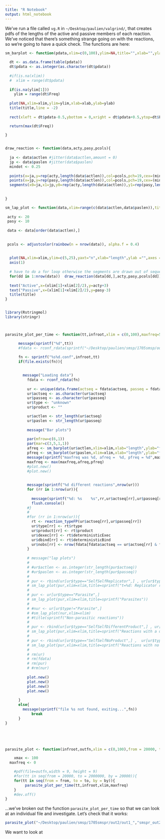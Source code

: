 ```yaml
---
title: "R Notebook"
output: html_notebook
---
```



We've run a file called `vg.R` in `~/Desktop/paulien/valgrind/`, that creates pdfs of the lengths of the active and passive members of each reaction. We've noticed that there's something strange going on with the reactions, so we're going to have a quick check. The functions are here: 


```r
sm_barplot <- function(pdata,xlim=c(0,100),ylim=NA,title="",xlab="",ylab=""){
  
  dt <- as.data.frame(table(pdata))
  dt$pdata <- as.integer(as.character(dt$pdata))
  
  #if(is.na(xlim))
  #  xlim = range(dt$pdata)
  
  if(is.na(ylim[1]))
    ylim = range(dt$Freq)
  
  plot(NA,xlim=xlim,ylim=ylim,xlab=xlab,ylab=ylab)
  title(title,line = -2)
  
  rect(xleft = dt$pdata-0.5,ybottom = 0,xright = dt$pdata+0.5,ytop=dt$Freq)

  return(max(dt$Freq))
  
}


draw_reaction <- function(data,acty,pasy,pcols){
  
  ja <- data$actlen #jitter(data$actlen,amount = 0)
  jp <- data$paslen #jitter(data$paslen)
  mindot <- 0.25
 
  points(x=ja,y=rep(acty,length(data$actlen)),col=pcols,pch=19,cex=(mindot+log(data$nobs)))
  points(x=jp,y=rep(pasy,length(data$actlen)),col=pcols,pch=19,cex=(mindot+log(data$nobs)))
  segments(x0=ja,x1=jp,y0=rep(acty,length(data$actlen)),y1=rep(pasy,length(data$actlen)),col=pcols,lwd = (max(1,(mindot+log(data$nobs))/2)))
  
  
}

sm_lap_plot <- function(data,xlim=range(c(data$actlen,data$paslen)),title=""){
  
 acty <- 20
 pasy <- 10
 
 data <- data[order(data$actlen),]
 
 
 pcols <- adjustcolor(rainbow(n = nrow(data)), alpha.f = 0.4)
  
 
  plot(NA,xlim=xlim,ylim=c(5,25),yaxt="n",xlab="length",ylab ="",axes = F)
  axis(1)
  
  # have to do a for loop otherwise the segments are drawn out of sequence to the points:
  for(dd in 1:nrow(data))  draw_reaction(data[dd,],acty,pasy,pcols[dd])
  
  text("Active",x=(xlim[1]+xlim[2]/2),y=acty+3)
  text("Passive",x=(xlim[1]+xlim[2]/2),y=pasy-3)
  title(title)
}


library(Rstringmol)
library(stringr)



parasite_plot_per_time <- function(tt,infroot,xlim = c(0,100),maxfreq=500){

	  message(sprintf("%d",tt))
	  #fdata <- rconf_rdata(sprintf("~/Desktop/paulien/smsp/1705smsp/out1/out1_%d.conf",tt))
		
	  fn <- sprintf("%s%d.conf",infroot,tt)
	  if(file.exists(fn)){

	    
	    message("Loading data")
		  fdata <- rconf_rdata(fn)
		  
		  ur <- unique(data.frame(actseq = fdata$actseq, passeq = fdata$passeq))
		  ur$actseq <- as.character(ur$actseq)
		  ur$passeq <- as.character(ur$passeq)
		  ur$type <- "unknown"
		  ur$product <- ""

		  ur$actlen <- str_length(ur$actseq)
		  ur$paslen <- str_length(ur$passeq)
		  
		  message("Bar plots")
		  
		  par(mfrow=c(6,1))
		  par(mar=c(3,5,1,1))
		  afreq <- sm_barplot(ur$actlen,xlim=xlim,xlab="length",ylab="frequency",title="All Active Spp",ylim=c(0,500))
		  pfreq <- sm_barplot(ur$paslen,xlim=xlim,xlab="length",ylab="frequency",title="All Passive Spp",ylim=c(0,500))
		  message(sprintf("maxfreq was %d, afreq =  %d, pfreq = %d",maxfreq,afreq,pfreq))
		  maxfreq <- max(maxfreq,afreq,pfreq)
		  #plot.new()
		  #plot.new()
		   
		   
		  message(sprintf("%d different reactions",nrow(ur)))
		  for (rr in 1:nrow(ur)){
		    
		    message(sprintf("%d: %s    %s",rr,ur$actseq[rr],ur$passeq[rr]))
		    flush.console()
		  #}
		  #
		  #for (rr in 1:nrow(ur)){
		    rt <- reaction_typeFP(ur$actseq[rr],ur$passeq[rr])
		    ur$type[rr] <- rt$rtype
		    ur$product[rr] <- rt$product
		    ur$dexec[rr] <- rt$deterministicExec
		    ur$dbind[rr] <- rt$deterministicBind
		    ur$nobs[rr] <- nrow(fdata[fdata$actseq == ur$actseq[rr] & fdata$passeq == ur$passeq[rr],])
		  }
		   
		  # message("lap plots")
		  # 
		  # #ur$actlen <- as.integer(str_length(pur$actseq))
		  # #ur$paslen <- as.integer(str_length(pur$passeq))
		  # 
		  # pur <- rbind(ur[ur$type=="SelfSelfReplicator",] , ur[ur$type=="NonSelfReplicator" ,])
		  # sm_lap_plot(pur,xlim=xlim,title=sprintf("t=%d: Replicator reactions",tt))
		  # 
		  # pur <- ur[ur$type=="Parasite",]		  
		  # sm_lap_plot(pur,xlim=xlim,title=sprintf("Parasites"))
		  # 
		  # #nur <- ur[ur$type!="Parasite",]
		  # #sm_lap_plot(nur,xlim=xlim)
		  # #title(sprintf("Non-parasitic reactions"))
		  # 
		  # pur <- rbind(ur[ur$type=="SelfSelfDifferentProduct",] , ur[ur$type=="NonSelfDifferentProduct" ,])
		  # sm_lap_plot(pur,xlim=xlim,title=sprintf("Reactions with a different product"))
		  # 
		  # pur <- rbind(ur[ur$type=="SelfSelfNoProduct",] ,  ur[ur$type=="NonSelfNoProduct" ,])
		  # sm_lap_plot(pur,xlim=xlim,title=sprintf("Reactions with no product"))
		  # 
		  # rm(ur)
		  # rm(fdata)
		  # rm(pur)
		  # #rm(nur)
		  
		  plot.new()
		  plot.new()
		  plot.new()
		  plot.new()
		  
	  }
	  else{
	    message(sprintf("file %s not found, exiting...",fn))
            break
	  }  
}





parasite_plot <- function(infroot,outfn,xlim = c(0,100),from = 20000, to = 60000, by = 20000,type = "Parasite"){

	xmax <- 100
  maxfreq <- 0

	#pdf(file=outfn,width = 9, height = 9)
	#for(tt in seq(from = 20000, to = 2000000, by = 20000)){
	for(tt in seq(from = from, to = to, by = by)){
		 parasite_plot_per_time(tt,infroot,xlim,maxfreq) 
	}
	#dev.off()
}
```


...we've broken out the function `parasite_plot_per_time` so that we can look at an individual file and investigate. Let's check that it works: 

```r
parasite_plot("~/Desktop/paulien/smsp/1705smspr/out2/out1_","smspr_out2.pdf")
```







We want to look at 


